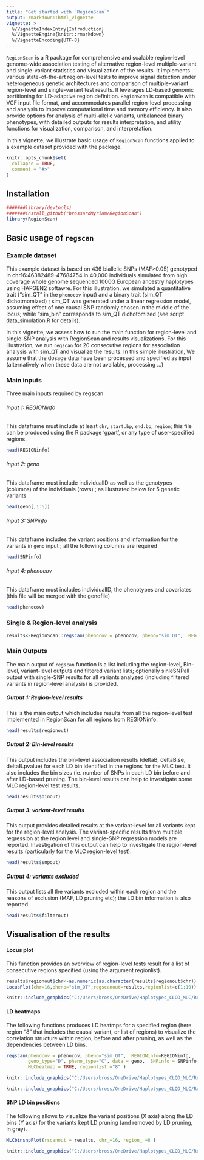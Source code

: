 ---
title: "Get started with `RegionScan`"
output: rmarkdown::html_vignette
vignette: >
  %/VignetteIndexEntry{Introduction}
  %/VignetteEngine{knitr::rmarkdown}
  %/VignetteEncoding{UTF-8}
---

`RegionScan` is a R package for comprehensive and scalable region-level genome-wide association testing of alternative region-level multiple-variant and single-variant statistics and visualization of the results. It implements various state-of-the-art region-level tests to improve signal detection under heterogeneous genetic architectures and comparison of multiple-variant region-level and single-variant test results. It leverages LD-based genomic partitioning for LD-adaptive region definition. `RegionScan` is compatible with VCF input file format, and accommodates parallel region-level processing and analysis to improve computational time and memory efficiency. It also provide options for analysis of multi-allelic variants, unbalanced binary phenotypes, with detailed outputs for results interpretation, and utility functions for visualization, comparison, and interpretation.

In this vignette, we illustrate basic usage of `RegionScan` functions applied to a example dataset provided with the package.


```{r, include = FALSE}
knitr::opts_chunk$set(
  collapse = TRUE,
  comment = "#>"
)
```

## Installation
```{r setup, message=FALSE, warning=FALSE}
#######library(devtools)
#######install_github("brossardMyriam/RegionScan")
library(RegionScan)
```

## Basic usage of `regscan`

### Example dataset
This example dataset is based on 436 biallelic SNPs (MAF>0.05) genotyped in chr16:46382489-47684754 in 40,000 individuals simulated from high coverage whole genome sequenced 1000G European ancestry haplotypes using HAPGEN2 softawre. For this illustration, we simulated a quantitative trait ("sim_QT" in the `phenocov` input)  and a binary trait (sim_QT dichotmomized) ; sim_QT was generated under a linear regression model, assuming effect of one causal SNP randomly chosen in the middle of the locus; while "sim_bin" corresponds to sim_QT dichotomized (see script data_simulation.R for details). 

In this vignette, we assess how to run the main function for region-level and single-SNP analysis with RegionScan and results visualizations. For this illustration, we run `regscan` for 20 consecutive regions for association analysis with sim_QT and visualize the results. In this simple illustration, We assume that the dosage data have been processed and specified as input (alternatively when these data are not available, processing ...)

### Main inputs
Three main inputs required by regscan

###### Input 1: REGIONinfo 
This dataframe must include at least `chr`, `start.bp`, `end.bp`, `region`; this file can be produced using the R package 'gpart', or any type of user-specified regions. 

```{r,, warning=FALSE}
head(REGIONinfo)
```

###### Input 2: geno
This dataframe must include individualID as well as the genotypes (columns) of the individuals (rows) ; as illustrated below for 5 genetic variants
```{r,, warning=FALSE}
head(geno[,1:6])
```

###### Input 3: SNPinfo
This dataframe includes the variant positions and information for the variants in `geno` input ; all the following columns are required
```{r,, warning=FALSE}
head(SNPinfo)
```

###### Input 4: phenocov
This dataframe must includes individualID, the phenotypes and covariates (this file will be merged with the genofile)
```{r,, warning=FALSE}
head(phenocov)
```

### Single & Region-level analysis 

```{r, , warning=FALSE, message=FALSE, results = 'hide'}
results<-RegionScan::regscan(phenocov = phenocov, pheno="sim_QT",  REGIONinfo=REGIONinfo, geno_type="D", pheno_type="C", data = geno,  SNPinfo = SNPinfo )
```

### Main Outputs
The main output of `regscan` function is a list including the region-level, Bin-level, variant-level outputs and filtered variant lists; optionally  sinleSNPall output with single-SNP results for all variants analyzed (including filtered variants in region-level analysis) is provided.

##### Output 1: Region-level results
This is the main output which includes results from all the region-level test implemented in RegionScan for all regions from REGIONinfo.
```{r, , warning=FALSE}
head(results$regionout)
```

##### Output 2: Bin-level results
This output includes the bin-level association results (deltaB, deltaB.se, deltaB.pvalue) for each LD bin identified in the regions for the MLC test. It also includes the bin sizes (ie. number of SNPs in each LD bin before and after LD-based pruning. The bin-level results can help to investigate some MLC region-level test results.
```{r, , warning=FALSE}
head(results$binout)
```

##### Output 3: variant-level results
This output provides detailed results at the variant-level for all variants kept for the region-level analysis. The variant-specific results from multiple regression at the region level and single-SNP regression models are reported. Investigation of this output can help to investigate the region-level results (particularly for the MLC region-level test).

```{r, , warning=FALSE}
head(results$snpout)
```

##### Output 4: variants excluded
This output lists all the variants excluded within each region and the reasons of exclusion (MAF, LD pruning etc); the LD bin information is also reported.

```{r, , warning=FALSE}
head(results$filterout)
```

## Visualisation of the results

#### Locus plot 
This function provides an overview of region-level tests result for a list of consecutive regions specified (using the argument regionlist).
```{r, , warning=FALSE, message=FALSE}
results$regionout$chr<-as.numeric(as.character(results$regionout$chr))
LocusPlot(chr=16,pheno="sim_QT",regscanout=results,regionlist=c(1:10))
```

```{r pressure, echo=FALSE, fig.cap="A caption", out.width = '100%'}
knitr::include_graphics("C:/Users/bross/OneDrive/Haplotypes_CLQD_MLC/RegionScan_paper/RegionScan_dev/example/LocusPlot_region1_to_20.pdf")
```

#### LD heatmaps
The following functions produces LD heatmps for a specified region (here region "8" that includes the causal variant, or list of regions) to visualize the correlation structure within region, before and after pruning, as well as the dependencies between LD bins.
```{r, , warning=FALSE, message=FALSE, results = 'hide'}
regscan(phenocov = phenocov, pheno="sim_QT",  REGIONinfo=REGIONinfo,
        geno_type="D", pheno_type="C", data = geno,  SNPinfo = SNPinfo,
        MLCheatmap = TRUE, regionlist ="8" )
```

```{r pressure3, echo=FALSE, fig.cap="Example 1 of LD heatmap plot for region 8 (after LD pruning), ordered by variant positions", out.width = '100%'}
knitr::include_graphics("C:/Users/bross/OneDrive/Haplotypes_CLQD_MLC/RegionScan_paper/RegionScan_dev/example/MLC_heatmap_chr16.region8_after_pruning_and_after_recoding_ordered_by_pos.pdf")
```

```{r pressure4, echo=FALSE, fig.cap="Example 2 of LD heatmap plot for region 8 (after LD pruning), ordered by LD bins", out.width = '100%'}
knitr::include_graphics("C:/Users/bross/OneDrive/Haplotypes_CLQD_MLC/RegionScan_paper/RegionScan_dev/example/MLC_heatmap_chr16.region8_after_pruning_and_after_recoding_ordered_by_LDbin.pdf")
```

#### SNP LD bin positions
The following allows to visualize the variant positions (X axis) along the LD bins (Y axis) for the variants kept LD pruning (and removed by LD pruning, in grey). 

```{r, , warning=FALSE, message=FALSE, results = 'hide'}
MLCbinsnpPlot(rscanout = results, chr_=16, region_ =8 )
```

```{r pressure2, echo=FALSE, fig.cap="variant positions (X axis) along LD bins in region 8", out.width = '100%'}
knitr::include_graphics("C:/Users/bross/OneDrive/Haplotypes_CLQD_MLC/RegionScan_paper/RegionScan_dev/example/MLC_LDbin_SNPpos_chr16_region8_before_and_after_pruning.pdf")
```
